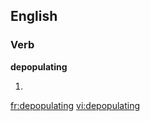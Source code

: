 
==English==

===Verb===
'''depopulating'''

# {{present participle of|[[depopulate]]}}

[[fr:depopulating]]
[[vi:depopulating]]